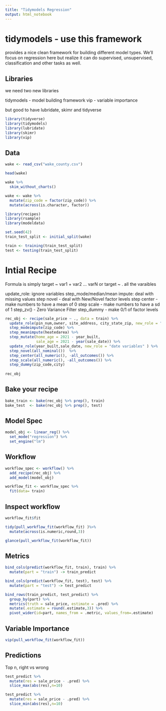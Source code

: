 ---
title: "Tidymodels Regression"
output: html_notebook
---

# tidymodels - use this framework
provides a nice clean framework for building different model types. We'll focus on regression here but realize it can do supervised, unsupervised, classification and other tasks as well. 

## Libraries 
we need two new libraries 

tidymodels - model building framework
vip - variable importance 

but good to have lubridate, skimr and tidyverse


```{r}
library(tidyverse)
library(tidymodels)
library(lubridate)
library(skimr)
library(vip)
```


## Data
```{r}
wake <- read_csv("wake_county.csv")

head(wake)
```
```{r}
wake %>% 
  skim_without_charts()
```


```{r}
wake <- wake %>%
  mutate(zip_code = factor(zip_code)) %>%
  mutate(across(is.character, factor))
```


```{r}
library(recipes)
library(rsample)
library(modeldata)

set.seed(42)
train_test_split <- initial_split(wake)

train <- training(train_test_split)
test <- testing(train_test_split)
```



# Intial Recipe 

Formula is simply target ~ var1 + var2 ... varN or target ~ . all the varaibles 

update_role: ignore variables 
step_mode/median/mean impute: deal with missing values 
step novel - 	deal with New/Novel factor levels 
step center - make numbers to have a mean of 0 
step scale  - make numbers to have a sd of 1 
step_zv() - Zero Variance Filter
step_dummy - make 0/1 of factor levels 




```{r}
rec_obj <- recipe(sale_price ~ ., data = train) %>%
  update_role(pin_num,owner, site_address, city_state_zip, new_role = "id variable") %>% 
  step_modeimpute(zip_code) %>%
  step_meanimpute(heatedarea) %>%
  step_mutate(home_age = 2021 - year_built, 
              sale_age = 2021 - year(sale_date)) %>%
  update_role(year_built,sale_date, new_role = "date variables" ) %>%
  step_novel(all_nominal())  %>%
  step_center(all_numeric(), -all_outcomes()) %>%
  step_scale(all_numeric(), -all_outcomes()) %>%
  step_dummy(zip_code,city) 
  
rec_obj
```

## Bake your recipe 
```{r}
bake_train <- bake(rec_obj %>% prep(), train)
bake_test  <- bake(rec_obj %>% prep(), test)
```

## Model Spec 

```{r}
model_obj <- linear_reg() %>%
  set_mode("regression") %>%
  set_engine("lm")

```

## Workflow

```{r}
workflow_spec <- workflow() %>%
  add_recipe(rec_obj) %>%
  add_model(model_obj) 

workflow_fit <- workflow_spec %>%
  fit(data= train)
```


## Inspect workflow 
```{r}
workflow_fit$fit
```

```{r}
tidy(pull_workflow_fit(workflow_fit) )%>%
  mutate(across(is.numeric,round,3))

glance(pull_workflow_fit(workflow_fit))
```

## Metrics

```{r}

bind_cols(predict(workflow_fit, train), train) %>%
  mutate(part = "train") -> train_predict 

bind_cols(predict(workflow_fit, test), test) %>%
  mutate(part = "test") -> test_predict 

bind_rows(train_predict, test_predict) %>%
  group_by(part) %>%
  metrics(truth = sale_price, estimate = .pred) %>%
  mutate(.estimate = round(.estimate,3)) %>%
  pivot_wider(id=part, names_from = .metric, values_from=.estimate)

```



## Variable Importance 
```{r}
vip(pull_workflow_fit(workflow_fit))
```

## Predictions 

Top n, right vs wrong 

```{r}
test_predict %>%
  mutate(res = sale_price - .pred) %>%
  slice_max(abs(res),n=10)

test_predict %>%
  mutate(res = sale_price - .pred) %>%
  slice_min(abs(res),n=10)
```





